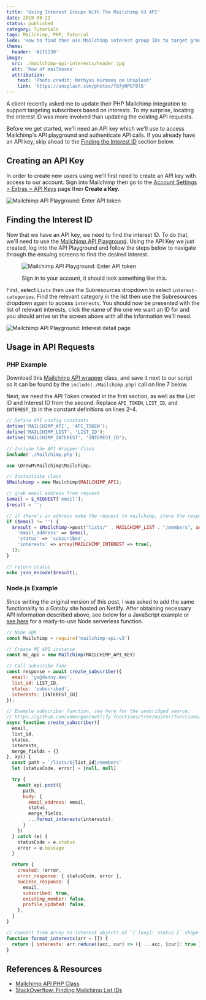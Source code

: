 ```yaml
---
title: 'Using Interest Groups With The Mailchimp V3 API'
date: 2019-08-22
status: published
category: Tutorials
tags: Mailchimp, PHP, Tutorial
lede: 'How to find then use Mailchimp interest group IDs to target groups of subscribers based on common chararacteristics, examples provided in PHP and JavaScript (Node)'
theme:
  header: '#1f2230'
image:
  src: ./mailchimp-api-interests/header.jpg
  alt: 'Row of mailboxes'
  attribution:
    text: 'Photo credit: Mathyas Kurmann on Unsplash'
    link: 'https://unsplash.com/photos/fb7yNPbT0l8'
---
```


A client recently asked me to update their PHP Mailchimp integration to support targeting subscribers based on interests. To my surprise, locating the interest ID was more involved than updating the existing API requests. 

Before we get started, we'll need an API key which we'll use to access Mailchimp's API playground and authenticate API calls. If you already have an API key, skip ahead to the [Finding the Interest ID](#finding-the-interest-id) section below.

## Creating an API Key

In order to create new users using we'll first need to create an API key with access to our account. Sign into Mailchimp then go to the [Account Settings > Extras > API Keys](https://us4.admin.mailchimp.com/account/api/) page then **Create a Key**.

![Mailchimp API Playground: Enter API token](./mailchimp-api-interests/create-api-key.png)

## Finding the Interest ID

Now that we have an API key, we need to find the interest ID. To do that, we'll need to use the [Mailchimp API Playground](https://us1.api.mailchimp.com/playground/). Using the API Key we just created, log into the API Playground and follow the steps below to navigate through the ensuing screens to find the desired interest.

<figure>

![Mailchimp API Playground: Enter API token](./mailchimp-api-interests/api-playground.png)

<figcaption>Sign in to your account, it should look something like this.</figcaption>
</figure>

First, select `Lists` then use the Subresources dropdown to select `interest-categories`. Find the relevant category in the list then use the Subresources dropdown again to access `interests`. You should now be presented with the list of relevant interests, click the name of the one we want an ID for and you should arrive on the screen above with all the information we'll need.

![Mailchimp API Playground: Interest detail page](./mailchimp-api-interests/interest-id-page.png)

## Usage in API Requests

### PHP Example

Download this [Mailchimp API wrapper](https://github.com/drewm/mailchimp-api/blob/master/src/MailChimp.php) class, and save it next to our script so it can be found by the `include(./Mailchimp.php)` call on line 7 below.

Next, we need the API Token created in the first section, as well as the List ID and Interest ID from the second. Replace `API_TOKEN`, `LIST_ID`, and `INTEREST_ID` in the constant definitions on lines 2–4.

```php
// Define API config constants
define('MAILCHIMP_API', 'API_TOKEN');
define('MAILCHIMP_LIST', 'LIST_ID');
define('MAILCHIMP_INTEREST', 'INTEREST_ID');

// Include the API Wrapper Class
include('./Mailchimp.php');

use \DrewM\Mailchimp\Mailchimp;

// Instantiate class
$Mailchimp = new Mailchimp(MAILCHIMP_API);

// grab email address from request
$email = $_REQUEST['email'];
$result = '';

// if there's an address make the request to mailchimp, store the response
if ($email != '') {
  $result = $Mailchimp->post("lists/" . MAILCHIMP_LIST . "/members", array(
    'email_address' => $email,
    'status' => 'subscribed',
    'interests' => array(MAILCHIMP_INTEREST => true),
  ));
}

// return status
echo json_encode($result);
```

### Node.js Example 

Since writing the original version of this post, I was asked to add the same functionality to a Gatsby site hosted on Netlify. After obtaining necessary API information described above, see below for a JavaScript example or [see here](https://github.com/xdmorgan/netlify-functions/tree/master/functions/mailchimp-subscribe) for a ready-to-use Node serverless function.

```js
// Node SDK
const Mailchimp = require('mailchimp-api-v3')

// Create MC API instance
const mc_api = new Mailchimp(MAILCHIMP_API_KEY)

// Call subscribe func
const response = await create_subscriber({
  email: 'yo@danny.dev', 
  list_id: LIST_ID, 
  status: 'subscribed', 
  interests: [INTEREST_ID]
});

// Example subscriber function, see here for the unabridged source:
// https://github.com/xdmorgan/netlify-functions/tree/master/functions/mailchimp-subscribe
async function create_subscriber({ 
  email, 
  list_id, 
  status, 
  interests, 
  merge_fields = {} 
}, api) {
  const path = `/lists/${list_id}/members`
  let [statusCode, error] = [null, null]

  try {
    await api.post({ 
      path, 
      body: {
        email_address: email,
        status,
        merge_fields,
        ...format_interests(interests),
      } 
    })
  } catch (e) {
    statusCode = e.status
    error = e.message
  }

  return {
    created: !error,
    error_response: { statusCode, error },
    success_response: {
      email,
      subscribed: true,
      existing_member: false,
      profile_updated: false,
    },
  }
}

// convert from Array to interest objects of `{ [key]: status }` shape
function format_interests(arr = []) {
  return { interests: arr.reduce((acc, cur) => ({ ...acc, [cur]: true }), {}) }
}
```

## References & Resources

- [Mailchimp API PHP Class](https://github.com/drewm/mailchimp-api/blob/master/src/MailChimp.php)
- [StackOverflow: Finding Mailchimp List IDs](https://stackoverflow.com/questions/37311116/can-you-get-a-mailchimp-interest-group-id-without-using-the-api)
